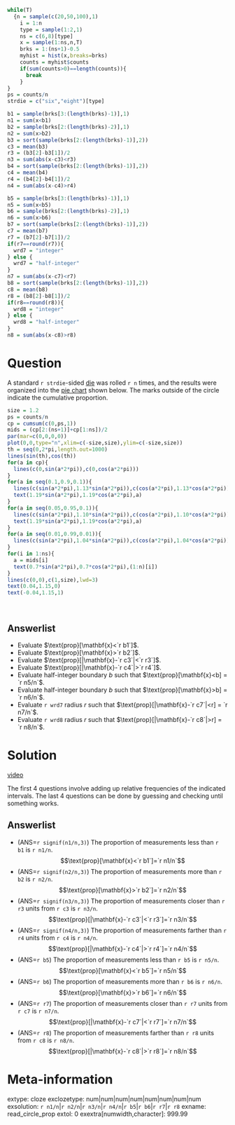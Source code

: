 ```r
while(T)
  {n = sample(c(20,50,100),1)
    i = 1:n
    type = sample(1:2,1)
    ns = c(6,8)[type]
    x = sample(1:ns,n,T)
    brks = 1:(ns+1)-0.5
    myhist = hist(x,breaks=brks)
    counts = myhist$counts
    if(sum(counts>0)==length(counts)){
      break
    }
}
ps = counts/n
strdie = c("six","eight")[type]

b1 = sample(brks[3:(length(brks)-1)],1)
n1 = sum(x<b1)
b2 = sample(brks[2:(length(brks)-2)],1)
n2 = sum(x>b2)
b3 = sort(sample(brks[2:(length(brks)-1)],2))
c3 = mean(b3)
r3 = (b3[2]-b3[1])/2
n3 = sum(abs(x-c3)<r3)
b4 = sort(sample(brks[2:(length(brks)-1)],2))
c4 = mean(b4)
r4 = (b4[2]-b4[1])/2
n4 = sum(abs(x-c4)>r4)

b5 = sample(brks[3:(length(brks)-1)],1)
n5 = sum(x<b5)
b6 = sample(brks[2:(length(brks)-2)],1)
n6 = sum(x>b6)
b7 = sort(sample(brks[2:(length(brks)-1)],2))
c7 = mean(b7)
r7 = (b7[2]-b7[1])/2
if(r7==round(r7)){
  wrd7 = "integer"
} else {
  wrd7 = "half-integer"
}
n7 = sum(abs(x-c7)<r7)
b8 = sort(sample(brks[2:(length(brks)-1)],2))
c8 = mean(b8)
r8 = (b8[2]-b8[1])/2
if(r8==round(r8)){
  wrd8 = "integer"
} else {
  wrd8 = "half-integer"
}
n8 = sum(abs(x-c8)>r8)
```


Question
========

A standard `r strdie`-sided [die](https://en.wikipedia.org/wiki/Dice) was rolled `r n` times, and the results were organized into the [pie chart](https://en.wikipedia.org/wiki/Pie_chart){target="blank"} shown below. The marks outside of the circle indicate the cumulative proportion.

```r
size = 1.2
ps = counts/n
cp = cumsum(c(0,ps,1))
mids = (cp[2:(ns+1)]+cp[1:ns])/2
par(mar=c(0,0,0,0))
plot(0,0,type="n",xlim=c(-size,size),ylim=c(-size,size))
th = seq(0,2*pi,length.out=1000)
lines(sin(th),cos(th))
for(a in cp){
  lines(c(0,sin(a*2*pi)),c(0,cos(a*2*pi)))
}
for(a in seq(0.1,0.9,0.1)){
  lines(c(sin(a*2*pi),1.13*sin(a*2*pi)),c(cos(a*2*pi),1.13*cos(a*2*pi)))
  text(1.19*sin(a*2*pi),1.19*cos(a*2*pi),a)
}
for(a in seq(0.05,0.95,0.1)){
  lines(c(sin(a*2*pi),1.10*sin(a*2*pi)),c(cos(a*2*pi),1.10*cos(a*2*pi)))
  text(1.19*sin(a*2*pi),1.19*cos(a*2*pi),a)
}
for(a in seq(0.01,0.99,0.01)){
  lines(c(sin(a*2*pi),1.04*sin(a*2*pi)),c(cos(a*2*pi),1.04*cos(a*2*pi)))
}
for(i in 1:ns){
  a = mids[i]
  text(0.7*sin(a*2*pi),0.7*cos(a*2*pi),(1:n)[i])
}
lines(c(0,0),c(1,size),lwd=3)
text(0.04,1.15,0)
text(-0.04,1.15,1)
```
\


Answerlist
--------
* Evaluate $\text{prop}[\mathbf{x}<`r b1`]$.
* Evaluate $\text{prop}[\mathbf{x}>`r b2`]$.
* Evaluate $\text{prop}[|\mathbf{x}-`r c3`|<`r r3`]$.
* Evaluate $\text{prop}[|\mathbf{x}-`r c4`|>`r r4`]$.
* Evaluate half-integer boundary $b$ such that $\text{prop}[\mathbf{x}<b] = `r n5/n`$.
* Evaluate half-integer boundary $b$ such that $\text{prop}[\mathbf{x}>b] = `r n6/n`$.
* Evaluate `r wrd7` radius $r$ such that $\text{prop}[|\mathbf{x}-`r c7`|<r] = `r n7/n`$.
* Evaluate `r wrd8` radius $r$ such that $\text{prop}[|\mathbf{x}-`r c8`|>r] = `r n8/n`$.


Solution
========

[video](https://vimeo.com/531904731){target="_blank"}

The first 4 questions involve adding up relative frequencies of the indicated intervals. The last 4 questions can be done by guessing and checking until something works.

Answerlist
--------
* (ANS=`r signif(n1/n,3)`) The proportion of measurements less than `r b1` is `r n1/n`. $$\text{prop}[\mathbf{x}<`r b1`]=`r n1/n`$$
* (ANS=`r signif(n2/n,3)`) The proportion of measurements more than `r b2` is `r n2/n`. $$\text{prop}[\mathbf{x}>`r b2`]=`r n2/n`$$
* (ANS=`r signif(n3/n,3)`) The proportion of measurements closer than `r r3` units from `r c3` is `r n3/n`. $$\text{prop}[|\mathbf{x}-`r c3`|<`r r3`]=`r n3/n`$$
* (ANS=`r signif(n4/n,3)`) The proportion of measurements farther than `r r4` units from `r c4` is `r n4/n`. $$\text{prop}[|\mathbf{x}-`r c4`|>`r r4`]=`r n4/n`$$
* (ANS=`r b5`) The proportion of measurements less than `r b5` is `r n5/n`. $$\text{prop}[\mathbf{x}<`r b5`]=`r n5/n`$$
* (ANS=`r b6`) The proportion of measurements more than `r b6` is `r n6/n`. $$\text{prop}[\mathbf{x}>`r b6`]=`r n6/n`$$
* (ANS=`r r7`) The proportion of measurements closer than `r r7` units from `r c7` is `r n7/n`. $$\text{prop}[|\mathbf{x}-`r c7`|<`r r7`]=`r n7/n`$$
* (ANS=`r r8`) The proportion of measurements farther than `r r8` units from `r c8` is `r n8/n`. $$\text{prop}[|\mathbf{x}-`r c8`|>`r r8`]=`r n8/n`$$


Meta-information
================
extype: cloze
exclozetype: num|num|num|num|num|num|num|num
exsolution: `r n1/n`|`r n2/n`|`r n3/n`|`r n4/n`|`r b5`|`r b6`|`r r7`|`r r8`
exname: read_circle_prop
extol: 0
exextra[numwidth,character]: 999.99
